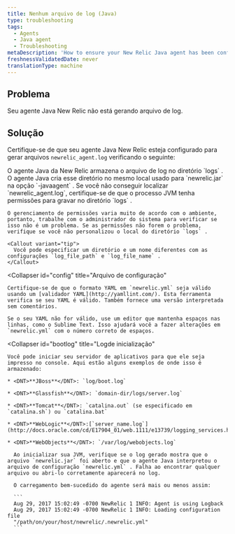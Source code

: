 ```yaml
---
title: Nenhum arquivo de log (Java)
type: troubleshooting
tags:
  - Agents
  - Java agent
  - Troubleshooting
metaDescription: 'How to ensure your New Relic Java agent has been configured to generate log files, by checking the log file directory, config files, and boot logs.'
freshnessValidatedDate: never
translationType: machine
---
```


## Problema

Seu agente Java New Relic não está gerando arquivo de log.

## Solução

Certifique-se de que seu agente Java New Relic esteja configurado para gerar arquivos `newrelic_agent.log` verificando o seguinte:

<CollapserGroup>
  <Collapser
    id="no-log-file"
    title="Diretório do arquivo de log"
  >
    O agente Java da New Relic armazena o arquivo de log no diretório `logs` . O agente Java cria esse diretório no mesmo local usado para `newrelic.jar` na opção `-javaagent` . Se você não conseguir localizar `newrelic_agent.log`, certifique-se de que o processo JVM tenha permissões para gravar no diretório `logs` .

    O gerenciamento de permissões varia muito de acordo com o ambiente, portanto, trabalhe com o administrador do sistema para verificar se isso não é um problema. Se as permissões não forem o problema, verifique se você não personalizou o local do diretório `logs` .

    <Callout variant="tip">
      Você pode especificar um diretório e um nome diferentes com as configurações `log_file_path` e `log_file_name` .
    </Callout>
  </Collapser>

  <Collapser
    id="config"
    title="Arquivo de configuração"
  >
    Certifique-se de que o formato YAML em `newrelic.yml` seja válido usando um [validador YAML](http://yamllint.com/). Esta ferramenta verifica se seu YAML é válido. Também fornece uma versão interpretada sem comentários.

    Se o seu YAML não for válido, use um editor que mantenha espaços nas linhas, como o Sublime Text. Isso ajudará você a fazer alterações em `newrelic.yml` com o número correto de espaços.
  </Collapser>

  <Collapser
    id="bootlog"
    title="Logde inicialização"
  >
    Você pode iniciar seu servidor de aplicativos para que ele seja impresso no console. Aqui estão alguns exemplos de onde isso é armazenado:

    * <DNT>**JBoss**</DNT>: `log/boot.log`

    * <DNT>**Glassfish**</DNT>: `domain-dir/logs/server.log`

    * <DNT>**Tomcat**</DNT>: `catalina.out` (se especificado em `catalina.sh`) ou `catalina.bat`

    * <DNT>**WebLogic**</DNT>:[`server_name.log`](http://docs.oracle.com/cd/E17904_01/web.1111/e13739/logging_services.htm#i1179712)

    * <DNT>**WebObjects**</DNT>: `/var/log/webobjects.log`

      Ao inicializar sua JVM, verifique se o log gerado mostra que o arquivo `newrelic.jar` foi aberto e que o agente Java interpretou o arquivo de configuração `newrelic.yml` . Falha ao encontrar qualquer arquivo ou abri-lo corretamente aparecerá no log.

      O carregamento bem-sucedido do agente será mais ou menos assim:

      ```
      Aug 29, 2017 15:02:49 -0700 NewRelic 1 INFO: Agent is using Logback
      Aug 29, 2017 15:02:49 -0700 NewRelic 1 INFO: Loading configuration file
      "/path/on/your/host/newrelic/.newrelic.yml"
      ```
  </Collapser>
</CollapserGroup>